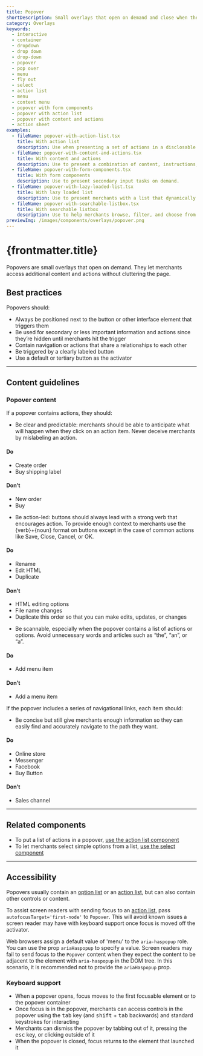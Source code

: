 ```yaml
---
title: Popover
shortDescription: Small overlays that open on demand and close when the merchant interacts with any other part of Shopify. Used to surface secondary information or actions.
category: Overlays
keywords:
  - interactive
  - container
  - dropdown
  - drop down
  - drop-down
  - popover
  - pop over
  - menu
  - fly out
  - select
  - action list
  - menu
  - context menu
  - popover with form components
  - popover with action list
  - popover with content and actions
  - action sheet
examples:
  - fileName: popover-with-action-list.tsx
    title: With action list
    description: Use when presenting a set of actions in a disclosable menu.
  - fileName: popover-with-content-and-actions.tsx
    title: With content and actions
    description: Use to present a combination of content, instructions, and actions in a panel for tasks that are of low or secondary importance to the current page. When used this way, popovers provide useful entry points to related features without overwhelming merchants.
  - fileName: popover-with-form-components.tsx
    title: With form components
    description: Use to present secondary input tasks on demand.
  - fileName: popover-with-lazy-loaded-list.tsx
    title: With lazy loaded list
    description: Use to present merchants with a list that dynamically loads more items on scroll or arrow down.
  - fileName: popover-with-searchable-listbox.tsx
    title: With searchable listbox
    description: Use to help merchants browse, filter, and choose from a list of options.
previewImg: /images/components/overlays/popover.png
---
```


# {frontmatter.title}

<Lede>

Popovers are small overlays that open on demand. They let merchants access additional content and actions without cluttering the page.

</Lede>

<Examples />

<Props componentName={frontmatter.title} />

## Best practices

Popovers should:

- Always be positioned next to the button or other interface element that triggers them
- Be used for secondary or less important information and actions since they’re hidden until merchants hit the trigger
- Contain navigation or actions that share a relationships to each other
- Be triggered by a clearly labeled button
- Use a default or tertiary button as the activator

---

## Content guidelines

### Popover content

If a popover contains actions, they should:

- Be clear and predictable: merchants should be able to anticipate what will happen when they click on an action item. Never deceive merchants by mislabeling an action.

<DoDont>

#### Do

- Create order
- Buy shipping label

#### Don’t

- New order
- Buy

</DoDont>

- Be action-led: buttons should always lead with a strong verb that encourages action. To provide enough context to merchants use the \{verb\}+\{noun\} format on buttons except in the case of common actions like Save, Close, Cancel, or OK.

<DoDont>

#### Do

- Rename
- Edit HTML
- Duplicate

#### Don’t

- HTML editing options
- File name changes
- Duplicate this order so that you can make edits, updates, or changes

</DoDont>

- Be scannable, especially when the popover contains a list of actions or options. Avoid unnecessary words and articles such as “the”, “an”, or “a”.

<DoDont>

#### Do

- Add menu item

#### Don’t

- Add a menu item

</DoDont>

If the popover includes a series of navigational links, each item should:

- Be concise but still give merchants enough information so they can easily find and accurately navigate to the path they want.

<DoDont>

#### Do

- Online store
- Messenger
- Facebook
- Buy Button

#### Don’t

- Sales channel

</DoDont>

---

## Related components

- To put a list of actions in a popover, [use the action list component](https://polaris.shopify.com/components/action-list)
- To let merchants select simple options from a list, [use the select component](https://polaris.shopify.com/components/select)

---

## Accessibility

Popovers usually contain an [option list](https://polaris.shopify.com/components/option-list) or an [action list](https://polaris.shopify.com/components/action-list), but can also contain other controls or content.

To assist screen readers with sending focus to an [action list](https://polaris.shopify.com/components/action-list), pass `autofocusTarget='first-node'` to `Popover`. This will avoid known issues a screen reader may have with keyboard support once focus is moved off the activator.

Web browsers assign a default value of 'menu' to the `aria-haspopup` role. You can use the prop `ariaHaspopup` to specify a value. Screen readers may fail to send focus to the `Popover` content when they expect the content to be adjacent to the element with `aria-haspopup` in the DOM tree. In this scenario, it is recommended not to provide the `ariaHaspopup` prop.

### Keyboard support

- When a popover opens, focus moves to the first focusable element or to the popover container
- Once focus is in the popover, merchants can access controls in the popover using the <kbd>tab</kbd> key (and <kbd>shift</kbd> + <kbd>tab</kbd> backwards) and standard keystrokes for interacting
- Merchants can dismiss the popover by tabbing out of it, pressing the <kbd>esc</kbd> key, or clicking outside of it
- When the popover is closed, focus returns to the element that launched it
